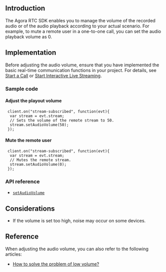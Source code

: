 <PlatformWrapper platform="web">

## Introduction
The Agora RTC SDK enables you to manage the volume of the recorded audio or of the audio playback according to your actual scenario. For example, to mute a remote user in a one-to-one call, you can set the audio playback volume as 0.

## Implementation
Before adjusting the audio volume, ensure that you have implemented the basic real-time communication functions in your project. For details, see [Start a Call](start_call_web) or [Start Interactive Live Streaming](../quickstart-guide/start-video-streaming).

### Sample code

#### Adjust the playout volume

```
 client.on("stream-subscribed", function(evt){
  var stream = evt.stream;
  // Sets the volume of the remote stream to 50.
  stream.setAudioVolume(50);
 });
```

#### Mute the remote user

```
 client.on("stream-subscribed", function(evt){
  var stream = evt.stream;
  // Mutes the remote stream.
  stream.setAudioVolume(0);
 });
```

### API reference

- [`setAudioVolume`](https://docs.agora.io/en/Interactive%20Broadcast/API%20Reference/web/interfaces/agorartc.stream.html#setaudiovolume)

## Considerations

- If the volume is set too high, noise may occur on some devices.

## Reference

When adjusting the audio volume, you can also refer to the following articles:

- [How to solve the problem of low volume?](https://docs.agora.io/en/faq/audio_low)

</PlatformWrapper>